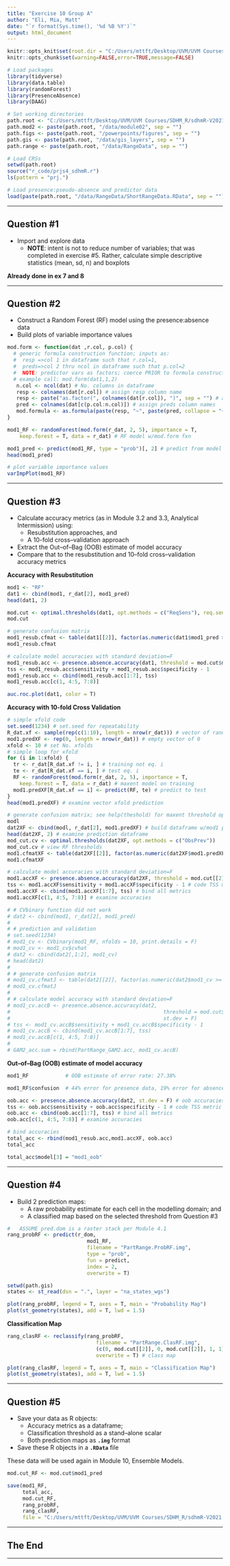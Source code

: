 ```yaml
---
title: "Exercise 10 Group A"
author: "Eli, Mia, Matt"
date: "`r format(Sys.time(), '%d %B %Y')`"
output: html_document
---
```


```r
knitr::opts_knit$set(root.dir = "C:/Users/mttft/Desktop/UVM/UVM Courses/SDHM_R/sdhmR-V2021.1EXP")
knitr::opts_chunk$set(warning=FALSE,error=TRUE,message=FALSE)
```

```r
# Load packages
library(tidyverse)
library(data.table)
library(randomForest)
library(PresenceAbsence)
library(DAAG)

# Set working directories
path.root <- "C:/Users/mttft/Desktop/UVM/UVM Courses/SDHM_R/sdhmR-V2021.1EXP"
path.mod2 <- paste(path.root, "/data/module02", sep = "")
path.figs <- paste(path.root, "/powerpoints/figures", sep = "") 
path.gis <- paste(path.root, "/data/gis_layers", sep = "")
path.range <- paste(path.root, "/data/RangeData", sep = "")

# Load CRSs
setwd(path.root)
source("r_code/prjs4_sdhmR.r")
ls(pattern = "prj.")

# Load presence:pseudo-absence and predictor data
load(paste(path.root, "/data/RangeData/ShortRangeData.RData", sep = ""))

```

---

## Question #1

* Import and explore data
  * **NOTE**:  intent is not to reduce number of variables; that was completed in exercise #5.  Rather, calculate simple descriptive statistics (mean, sd, n) and boxplots

**Already done in ex 7 and 8**

---

## Question #2

* Construct a Random Forest (RF) model using the presence:absence data
* Build plots of variable importance values

```r
mod.form <- function(dat ,r.col, p.col) {
  # generic formula construction function; inputs as:
  #  resp =>col 1 in dataframe such that r.col=1, 
  #  preds=>col 2 thru ncol in dataframe such that p.col=2
  #  NOTE: predictor vars as factors; coerce PRIOR to formula construction
  # example call: mod.form(dat1,1,2)
   n.col <- ncol(dat) # No. columns in dataframe
   resp <- colnames(dat[r.col]) # assign resp column name
   resp <- paste("as.factor(", colnames(dat[r.col]), ")", sep = "") # assign resp column name
   pred <- colnames(dat[c(p.col:n.col)]) # assign preds column names
   mod.formula <- as.formula(paste(resp, "~", paste(pred, collapse = "+"))) # build formula 
}

mod1_RF <- randomForest(mod.form(r_dat, 2, 5), importance = T, 
    keep.forest = T, data = r_dat) # RF model w/mod.form fxn

mod1_pred <- predict(mod1_RF, type = "prob")[, 2] # predict from model
head(mod1_pred)
```

```r
# plot variable importance values
varImpPlot(mod1_RF)
```

---

## Question #3

* Calculate accuracy metrics (as in Module 3.2 and 3.3, Analytical Intermission) using:
  * Resubstitution approaches, and
  * A 10-fold cross--validation approach
* Extract the Out--of--Bag (OOB) estimate of model accuracy
* Compare that to the resubstitution and 10--fold cross--validation accuracy metrics

**Accuracy with Resubstitution**
```r
mod1 <- "RF"
dat1 <- cbind(mod1, r_dat[2], mod1_pred)
head(dat1, 2)

mod.cut <- optimal.thresholds(dat1, opt.methods = c("ReqSens"), req.sens = 0.95)
mod.cut

# generate confusion matrix
mod1_resub.cfmat <- table(dat1[[2]], factor(as.numeric(dat1$mod1_pred >= mod.cut$mod1_pred)))
mod1_resub.cfmat

# calculate model accuracies with standard deviation=F
mod1_resub.acc <- presence.absence.accuracy(dat1, threshold = mod.cut$mod1_pred, st.dev = F)
tss <- mod1_resub.acc$sensitivity + mod1_resub.acc$specificity - 1
mod1_resub.acc <- cbind(mod1_resub.acc[1:7], tss)
mod1_resub.acc[c(1, 4:5, 7:8)]

auc.roc.plot(dat1, color = T)
```

**Accuracy with 10-fold Cross Validation**
```r
# simple xfold code
set.seed(1234) # set.seed for repeatability
R_dat.xf <- sample(rep(c(1:10), length = nrow(r_dat))) # vector of random xfolds
mod1.predXF <- rep(0, length = nrow(r_dat)) # empty vector of 0
xfold <- 10 # set No. xfolds
# simple loop for xfold
for (i in 1:xfold) {
  tr <- r_dat[R_dat.xf != i, ] # training not eq. i
  te <- r_dat[R_dat.xf == i, ] # test eq. i
  RF <- randomForest(mod.form(r_dat, 2, 5), importance = T, 
    keep.forest = T, data = r_dat) # maxent model on training
  mod1.predXF[R_dat.xf == i] <- predict(RF, te) # predict to test
}
head(mod1.predXF) # examine vector xfold prediction 

# generate confusion matrix; see help(theshold) for maxent threshold options
modl
dat2XF <- cbind(modl, r_dat[2], mod1.predXF) # build dataframe w/mod1 predictions
head(dat2XF, 2) # examine prediction dataframe
mod_cut.cv <- optimal.thresholds(dat2XF, opt.methods = c("ObsPrev"))
mod_cut.cv # view RF thresholds
mod1.cfmatXF <- table(dat2XF[[2]], factor(as.numeric(dat2XF$mod1.predXF >= mod_cut.cv$mod1.predXF)))
mod1.cfmatXF

# calculate model accuracies with standard deviation=F
mod1.accXF <- presence.absence.accuracy(dat2XF, threshold = mod.cut[[2]], st.dev = F)
tss <- mod1.accXF$sensitivity + mod1.accXF$specificity - 1 # code TSS metric
mod1.accXF <- cbind(mod1.accXF[1:7], tss) # bind all metrics
mod1.accXF[c(1, 4:5, 7:8)] # examine accuracies 
```

```r
# # CVbinary function did not work
# dat2 <- cbind(mod1, r_dat[2], mod1_pred)
# 
# # prediction and validation
# set.seed(1234)
# mod1_cv <- CVbinary(mod1_RF, nfolds = 10, print.details = F)
# mod1_cv <- mod1_cv$cvhat
# dat2 <- cbind(dat2[,1:2], mod1_cv)
# head(dat2)
# 
# # generate confusion matrix
# mod1_cv.cfmatJ <- table(dat2[[2]], factor(as.numeric(dat2$mod1_cv >= mod.cut$mod1_pred)))
# mod1_cv.cfmatJ
# 
# # calculate model accuracy with standard deviation=F
# mod1_cv.accB <- presence.absence.accuracy(dat2,
#                                                  threshold = mod.cut$mod1_pred,
#                                                  st.dev = F)
# tss <- mod1_cv.accB$sensitivity + mod1_cv.accB$specificity - 1
# mod1_cv.accB <- cbind(mod1_cv.accB[1:7], tss)
# mod1_cv.accB[c(1, 4:5, 7:8)]
# 
# GAM2_acc.sum = rbind(PartRange_GAM2.acc, mod1_cv.accB)
```

**Out--of--Bag (OOB) estimate of model accuracy**
```r
mod1_RF            # OOB estimate of error rate: 27.38%

mod1_RF$confusion  # 44% error for presence data, 19% error for absence data

oob.acc <- presence.absence.accuracy(dat2, st.dev = F) # oob accuracies
tss <- oob.acc$sensitivity + oob.acc$specificity - 1 # code TSS metric
oob.acc <- cbind(oob.acc[1:7], tss) # bind all metrics
oob.acc[c(1, 4:5, 7:8)] # examine accuracies

# bind accuracies
total_acc <- rbind(mod1_resub.acc,mod1.accXF, oob.acc)
total_acc

total_acc$model[3] = "mod1_oob"
```


---

## Question #4

* Build 2 prediction maps:
  * A raw probability estimate for each cell in the modelling domain; and
  * A classified map based on the selected threshold from Question #3

```r
#   ASSUME pred.dom is a raster stack per Module 4.1
rang_probRF <- predict(r_dom, 
                          mod1_RF, 
                          filename = "PartRange.ProbRF.img",
                          type = "prob", 
                          fun = predict, 
                          index = 2, 
                          overwrite = T)

setwd(path.gis)
states <- st_read(dsn = ".", layer = "na_states_wgs")

plot(rang_probRF, legend = T, axes = T, main = "Probability Map")
plot(st_geometry(states), add = T, lwd = 1.5)
```

**Classification Map**
```r
rang_clasRF <- reclassify(rang_probRF, 
                             filename = "PartRange.ClasRF.img",
                             (c(0, mod.cut[[2]], 0, mod.cut[[2]], 1, 1)),
                             overwrite = T) # class map

plot(rang_clasRF, legend = T, axes = T, main = "Classification Map")
plot(st_geometry(states), add = T, lwd = 1.5)
```

---

## Question #5

* Save your data as R objects:
  * Accuracy metrics as a dataframe;
  * Classification threshold as a stand--alone scalar
  * Both prediction maps as **`.img`** format
* Save these R objects in a **`.RData`** file

These data will be used again in Module 10, Ensemble Models.

```r
mod.cut_RF <- mod.cut$mod1_pred

save(mod1_RF,
     total_acc,
     mod.cut_RF, 
     rang_probRF,
     rang_clasRF,
     file = "C:/Users/mttft/Desktop/UVM/UVM Courses/SDHM_R/sdhmR-V2021.1EXP/data/RangeData/RF_Results.Rdata")


```

---

## The End

---
